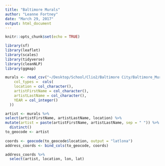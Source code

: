 ```yaml
---
title: "Baltimore Murals"
author: "Leanne Fortney"
date: "March 29, 2017"
output: html_document
---
```


```r
knitr::opts_chunk$set(echo = TRUE)
```

```r

library(sf)                  
library(leaflet)            
library(scales)             
library(tidyverse)
library(cleanNLP)
library(ggmap)
```
```r
murals <- read_csv("~/Desktop/School/Clio2/Baltimore City/Baltimore_Murals/Baltimore_City_Murals.csv",
    col_types =  cols(
    location = col_character(),
    artistFirstName = col_character(),
    artistLastName = col_character(),
    YEAR = col_integer()
  ))
```

```r

artist <- murals %>% 
select(artistFirstName, artistLastName, location) %>% 
mutate(artist = paste(artistFirstName, artistLastName, sep = " ")) %>% 
  distinct()
to_geocode <- artist
  
coords <- geocode(to_geocode$location, output = "latlona")
address_coords <- bind_cols(to_geocode, coords)

address_coords %>% 
  select(artist, location, lon, lat)



```

